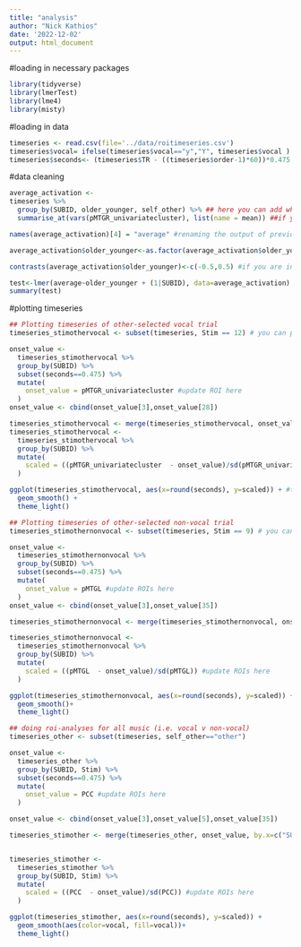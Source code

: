 ```yaml
---
title: "analysis"
author: "Nick Kathios"
date: '2022-12-02'
output: html_document
---
```

#loading in necessary packages
```r
library(tidyverse)
library(lmerTest)
library(lme4)
library(misty)
```

#loading in data
```r
timeseries <- read.csv(file='../data/roitimeseries.csv')
timeseries$vocal= ifelse(timeseries$vocal=="y","Y", timeseries$vocal ) #recoding some values
timeseries$seconds<- (timeseries$TR - ((timeseries$order-1)*60))*0.475 # adding seconds to df
```

#data cleaning
```r
average_activation <-
timeseries %>%
  group_by(SUBID, older_younger, self_other) %>% ## here you can add which variables you'd be interested in looking at 
  summarise_at(vars(pMTGR_univariatecluster), list(name = mean)) ##if you want to look at different ROIs, update the variable in the "vars()" argument to whichever column ROI you want

names(average_activation)[4] = "average" #renaming the output of previous function

average_activation$older_younger<-as.factor(average_activation$older_younger)#if you are interested in another binary variable, just update this to the variable you're using (i.e. "average_activation$[VARIABLE NAME]" in parentheses)

contrasts(average_activation$older_younger)<-c(-0.5,0.5) #if you are interested in another binary variable, just update this to the variable you're using (i.e. "average_activation$[VARIABLE NAME]" in parentheses)

test<-lmer(average~older_younger + (1|SUBID), data=average_activation) #I can explain these stats the next time we meet-- a significant p-value for older_younger1 = a significant effect of age; you can update the "older_younger" variable to test which ones you're interested in
summary(test)
```

#plotting timeseries
```r
## Plotting timeseries of other-selected vocal trial
timeseries_stimothervocal <- subset(timeseries, Stim == 12) # you can pick any stimuli, but I chose 15 here b/c it is other-selected (i.e. everyone heard it) + it has vocals.

onset_value <- 
  timeseries_stimothervocal %>%
  group_by(SUBID) %>%
  subset(seconds==0.475) %>%
  mutate(
    onset_value = pMTGR_univariatecluster #update ROI here
  )
onset_value <- cbind(onset_value[3],onset_value[28])

timeseries_stimothervocal <- merge(timeseries_stimothervocal, onset_value, by.x="SUBID", by.y="SUBID")
timeseries_stimothervocal <- 
  timeseries_stimothervocal %>%
  group_by(SUBID) %>%
  mutate(
    scaled = ((pMTGR_univariatecluster  - onset_value)/sd(pMTGR_univariatecluster)) #update ROI here as well
  )

ggplot(timeseries_stimothervocal, aes(x=round(seconds), y=scaled)) + #to change the ROI you're plotting, change this y-value
  geom_smooth() +
  theme_light()

## Plotting timeseries of other-selected non-vocal trial
timeseries_stimothernonvocal <- subset(timeseries, Stim == 9) # you can pick any stimuli, but I chose 15 here b/c it is other-selected (i.e. everyone heard it) + it *does not* have vocals.

onset_value <- 
  timeseries_stimothernonvocal %>%
  group_by(SUBID) %>%
  subset(seconds==0.475) %>%
  mutate(
    onset_value = pMTGL #update ROIs here
  )
onset_value <- cbind(onset_value[3],onset_value[35])

timeseries_stimothernonvocal <- merge(timeseries_stimothernonvocal, onset_value, by.x="SUBID", by.y="SUBID")

timeseries_stimothernonvocal <- 
  timeseries_stimothernonvocal %>%
  group_by(SUBID) %>%
  mutate(
    scaled = ((pMTGL  - onset_value)/sd(pMTGL)) #update ROIs here
  )

ggplot(timeseries_stimothernonvocal, aes(x=round(seconds), y=scaled)) +
  geom_smooth()+
  theme_light()

## doing roi-analyses for all music (i.e. vocal v non-vocal)
timeseries_other <- subset(timeseries, self_other=="other")

onset_value <- 
  timeseries_other %>%
  group_by(SUBID, Stim) %>%
  subset(seconds==0.475) %>%
  mutate(
    onset_value = PCC #update ROIs here
  )

onset_value <- cbind(onset_value[3],onset_value[5],onset_value[35])

timeseries_stimother <- merge(timeseries_other, onset_value, by.x=c("SUBID","Stim"), by.y=c("SUBID", "Stim"))


timeseries_stimother <-
  timeseries_stimother %>%
  group_by(SUBID, Stim) %>%
  mutate(
    scaled = ((PCC  - onset_value)/sd(PCC)) #update ROIs here
  )

ggplot(timeseries_stimother, aes(x=round(seconds), y=scaled)) + 
  geom_smooth(aes(color=vocal, fill=vocal))+
  theme_light()
```